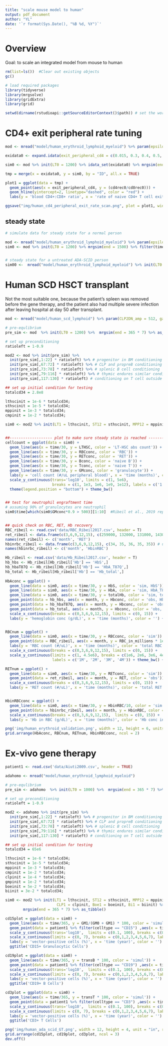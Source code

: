 ```yaml
---
title: "scale mouse model to human"
output: pdf_document
author: "YL"
date: '`r format(Sys.Date(), "%B %d, %Y")`'
---
```


# Overview

Goal: to scale an integrated model from mouse to human


```r
rm(list=ls())  #Clear out existing objects
gc()

# load required packages
library(tidyverse)
library(mrgsolve)
library(gridExtra)
library(grid)

setwd(dirname(rstudioapi::getSourceEditorContext()$path)) # set the working directory at the folder that contains the script
```


# CD4+ exit peripheral rate tuning
```r
mod <- mread("model/human_erythroid_lymphoid_myeloid") %>% param(epsilon_spl = 0.032, delta_dp = 1e-6)

exidata0 <- expand.idata(exit_peripheral_cd4 = c(0.015, 0.3, 0.4, 0.5, 0.55, 0.6, 0.7))

sim0 <- mod %>% init(LT0 = 1200) %>% idata_set(exidata0) %>% mrgsim(end = 1500) %>% filter(time == 1500)

tmp = merge(x = exidata0, y = sim0, by = "ID", all.x = TRUE)

plot1 = ggplot(data = tmp) + 
  geom_point(aes(x = exit_peripheral_cd4, y = (cd4rec0/cd8rec0))) + 
  geom_hline(yintercept=2, linetype="dashed", color = "red") + 
  labs(y = 'blood CD4+:CD8+ ratio', x = 'rate of naive CD4+ T cell exit peripheral tissues', color = '') + theme_bw()

ggsave("img/human_cd4_peripheral_exit_rate_scan.png", plot = plot1, width = 10, height = 4, units = c("in"), dpi = 300)
```

## steady state 
```r
# simulate data for steady state for a normal person

mod <- mread("model/human_erythroid_lymphoid_myeloid") %>% param(epsilon_spl = 0.032, delta_dp = 1e-6)
sim0 <- mod %>% init(LT0 = 1200) %>% mrgsim(end = 1500) %>% filter(time == 1500)


# steady state for a untreated ADA-SCID person
sim00 <-  mread("model/human_erythroid_lymphoid_myeloid") %>% init(LT0 = 1200) %>% mrgsim(end = 1500) %>% filter(time == 1500)
```

# Human SCD HSCT transplant

Not the most suitable one, because the patient's spleen was removed before the gene therapy, and the patient also had multiple severe infection after leaving hospital at day 50 after transplant.

```r
mod <- mread("model/human_scd_lymphoid") %>% param(CLP2DN_amp = 512, gamma = 2.2)

# pre-equlibrium
pre_sim <- mod  %>% init(LT0 = 1200) %>%  mrgsim(end = 365 * 7) %>% as_tibble() %>% tail(n = 1) %>% select(-c(ID, time))

# set up preconditioning
ratioleft = 1-0.9

mod2 <- mod %>% init(pre_sim) %>% 
  init(pre_sim[,1:22] * ratioleft) %>% # progenitor in BM conditioning
  init(pre_sim[,67:72] * ratioleft) %>% # CLP and propreB conditioning
  init(pre_sim[,73:78] * ratioleft) %>% # splenic B cell conditioning
  init(pre_sim[,79:116] * ratioleft) %>% # thymic endures similar conditioning
  init(pre_sim[,117:130] * ratioleft) # conditioning on T cell outside thymus and GMs

## set up initial condition for testing
totalcd34 = 2.8e8 

lthscinit = 1e-6 * totalcd34; 
sthscinit = 1e-5 * totalcd34; 
mppinit = 1e-3 * totalcd34;
cmpinit = 1e-2 * totalcd34; 

sim0 <- mod2 %>% init(LT1 = lthscinit, ST12 = sthscinit, MPP12 = mppinit, CMP12 = cmpinit) %>% mrgsim(end = 365 * 2) %>% as_tibble() 


##------------------- plot to make sure steady state is reached -------------------##
cellcount = ggplot(data = sim0) + 
  geom_line(aes(x = time/30, y = LTHSC, color = 'LT-HSC abs count')) + 
  geom_line(aes(x = time/30, y = RBCconc, color = 'RBC')) + 
  geom_line(aes(x = time/30, y = RETconc, color = 'RET')) + 
  geom_line(aes(x = time/30, y = Bconc, color = 'naive B')) + 
  geom_line(aes(x = time/30, y = Tconc, color = 'naive T')) + 
  geom_line(aes(x = time/30, y = GMconc, color = 'granulocyte')) + 
  labs(y = 'cell count (#/uL peripheral blood)', x = 'time (months)', color = '') + 
  scale_y_continuous(trans='log10', limits = c(1, 5e6),
                     breaks = c(1, 1e3, 1e6, 1e9, 1e12), labels = c('1', '1K', '1M', '1B', '1T')) + 
  theme(legend.position = "bottom") + theme_bw()


## test for neutrophil engraftment time
# assuming 90% of granulocytes are neutrophil
sim0$time[which(sim0$GMconc*0.9 > 500)][1:10]  #Ribeil et al., 2019 reported to be day 38


## quick check on RBC, RET, Hb recovery
RBC_ribeil <- read.csv('data/RBC_Ribeil2017.csv', header = T)
ret_ribeil <- data.frame(c(3,6,9,12,15), c(259000, 132000, 131000, 143000, 141000)) # unit in uL-1
names(ret_ribeil) <- c('month', 'RET')
hbinrbc_ribeil <- data.frame(c(3,6,9,12,15), c(34, 35, 36, 35, 35)) # unit in g.dL-1
names(hbinrbc_ribeil) <- c('month', 'HbinRBC')

Hb_ribeil <- read.csv('data/Hb_Ribeil2017.csv', header = T)
hb_hbs <- Hb_ribeil[Hb_ribeil['Hb'] == 'HbS',]
hb_hbaT87Q <- Hb_ribeil[Hb_ribeil['Hb'] == 'HbA_T87Q',]
hb_total <- Hb_ribeil[Hb_ribeil['Hb'] == 'Hb_total',]
  
HbAconc = ggplot() + 
  geom_line(data = sim0, aes(x = time/30, y = HbS, color = 'sim, HbS')) + 
  geom_line(data = sim0, aes(x = time/30, y = HbA, color = 'sim, HbA_T87Q')) + 
  geom_line(data = sim0, aes(x = time/30, y = totalHb, color = 'sim, total Hb')) + 
  geom_point(data = hb_hbs, aes(x = month, y = Hbconc, color = 'obs, HbS')) + 
  geom_point(data = hb_hbaT87Q, aes(x = month, y = Hbconc, color = 'obs, HbA_T87Q')) + 
  geom_point(data = hb_total, aes(x = month, y = Hbconc, color = 'obs, total Hb')) + 
  scale_x_continuous(breaks = c(0,3,6,9,12,15), limits = c(0, 15)) + 
  labs(y = 'hemoglobin conc (g/dL)', x = 'time (months)', color = '') + theme_bw() + theme(legend.position = "bottom")


RBCnum = ggplot() + 
  geom_line(data = sim0, aes(x = time/30, y = RBCconc, color = 'sim')) +
  geom_point(data = RBC_ribeil, aes(x = month, y = RBC_in_millions * 1e6, color = 'obs')) + 
  labs(y = 'RBC count (#/uL)', x = 'time (months)', color = 'total RBC') + 
  scale_x_continuous(breaks = c(0,3,6,9,12,15), limits = c(0, 15)) + 
  scale_y_continuous(limits = c(1, 4.5e6), breaks = c(1e6, 2e6, 3e6, 4e6), 
                     labels = c('1M', '2M', '3M', '4M')) + theme_bw() + theme(legend.position = "bottom")

RETnum = ggplot() + 
  geom_line(data = sim0, aes(x = time/30, y = RETconc, color = 'sim')) + 
  geom_point(data = ret_ribeil, aes(x = month, y = RET, color = 'obs')) + 
  scale_x_continuous(breaks = c(0,3,6,9,12,15), limits = c(0, 15)) + 
  labs(y = 'RET count (#/uL)', x = 'time (months)', color = 'total RET') + theme_bw() + theme(legend.position = "bottom")


HbinRBCconc = ggplot() + 
  geom_line(data = sim0, aes(x = time/30, y = HbinRBC/10, color = 'sim')) + 
  geom_point(data = hbinrbc_ribeil, aes(x = month, y = HbinRBC, color = 'obs')) + 
  scale_x_continuous(breaks = c(0,3,6,9,12,15),  limits = c(0, 15)) + 
  labs(y = 'Hb in RBC (g/dL)', x = 'time (months)', color = 'Hb conc in RBC') + theme_bw() + theme(legend.position = "bottom")

png('img/human_erythroid_validation.png', width = 12, height = 6, units = 'in', res = 300) 
grid.arrange(HbAconc, RBCnum, RETnum, HbinRBCconc, ncol = 2)
```


# Ex-vivo gene therapy

```r
patient1 <- read.csv('data/Aiuti2009.csv', header = TRUE) 

adahomo <- mread("model/human_erythroid_lymphoid_myeloid")

# pre-equlibrium
pre_sim <- adahomo  %>% init(LT0 = 1000) %>%  mrgsim(end = 365 * 7) %>% as_tibble() %>% tail(n = 1) %>% select(-c(ID, time))

# set up preconditioning
ratioleft = 1-0.9

mod2 <- adahomo %>% init(pre_sim) %>% 
  init(pre_sim[,1:22] * ratioleft) %>% # progenitor in BM conditioning
  init(pre_sim[,67:72] * ratioleft) %>% # CLP and propreB conditioning
  init(pre_sim[,73:78] * ratioleft) %>% # splenic B cell conditioning
  init(pre_sim[,79:116] * ratioleft) %>% # thymic endures similar conditioning
  init(pre_sim[,117:130] * ratioleft) # conditioning on T cell outside thymus and GMs

## set up initial condition for testing
totalcd34 = 65e6

lthscinit = 1e-6 * totalcd34; 
sthscinit = 1e-5 * totalcd34; 
mppinit = 1e-3 * totalcd34;
cmpinit = 1e-2 * totalcd34;
clpinit = 1e-4 * totalcd34;
gmpinit = 1e-2 * totalcd34;
boeinit = 5e-2 * totalcd34;
biinit = 3e-2 * totalcd34; 

sim0 <- mod2 %>% init(LT1 = lthscinit, ST12 = sthscinit, MPP12 = mppinit, CMP12 = cmpinit, GMP12 = gmpinit, 
                       CLP1 = clpinit, Boe1 = boeinit, Bi1 = biinit) %>% 
        mrgsim(end = 365 * 7) %>% as_tibble() 

cd15plot = ggplot(data = sim0) + 
  geom_line(aes(x = time/365, y = GM1/(GM0 + GM1) * 100, color = 'simul')) + 
  geom_point(data = patient1 %>% filter(celltype == "CD15") ,aes(x = time, y = cellpercentage, color = 'obs'), size = 3) + 
  scale_y_continuous(trans='log10',  limits = c(0.1, 100), breaks = c(0.1, 1, 10, 100), labels = c('0.1','1', '10','100')) + 
  scale_x_continuous(limits = c(0, 7), breaks = c(0,1,2,3,4,5,6,7), labels = c('0','1', '2', '3', '4', '5', '6', '7')) + 
  labs(y = 'vector-positive cells (%)', x = 'time (year)', color = '') + theme_bw() + theme(legend.position = "bottom") + 
  ggtitle('CD15+ Granulocytic Cells')

cd19plot = ggplot(data = sim0) + 
  geom_line(aes(x = time/365, y = transB * 100, color = 'simul')) + 
  geom_point(data = patient1 %>% filter(celltype == "CD19") ,aes(x = time, y = cellpercentage, color = 'obs'), size = 3) + 
  scale_y_continuous(trans='log10',  limits = c(0.1, 100), breaks = c(0.1, 1, 10, 100), labels = c('0.1','1', '10','100')) + 
  scale_x_continuous(limits = c(0, 7), breaks = c(0,1,2,3,4,5,6,7), labels = c('0','1', '2', '3', '4', '5', '6', '7')) + 
  labs(y = 'vector-positive cells (%)', x = 'time (year)', color = '') + theme_bw() + theme(legend.position = "bottom") + 
  ggtitle('CD19+ B Cells')

cd3plot = ggplot(data = sim0) + 
  geom_line(aes(x = time/365, y = transT * 100, color = 'simul')) + 
  geom_point(data = patient1 %>% filter(celltype == "CD3") ,aes(x = time, y = cellpercentage, color = 'obs'), size = 3) + 
  scale_y_continuous(trans='log10',  limits = c(0.1, 100), breaks = c(0.1, 1, 10, 100), labels = c('0.1','1', '10','100')) + 
  scale_x_continuous(limits = c(0, 7), breaks = c(0,1,2,3,4,5,6,7), labels = c('0','1', '2', '3', '4', '5', '6', '7')) + 
  labs(y = 'vector-positive cells (%)', x = 'time (year)', color = '') + theme_bw() +  theme(legend.position = "bottom") +
  ggtitle('CD3+ T Cells')

png('img/human_ada_scid_GT.png', width = 12, height = 4, unit = "in", res = 300)
grid.arrange(cd15plot, cd19plot, cd3plot, ncol = 3)
dev.off()
```